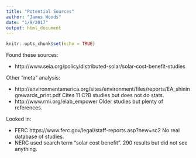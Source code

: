 ```yaml
---
title: "Potential Sources"
author: "James Woods"
date: "1/9/2017"
output: html_document
---
```


```r
knitr::opts_chunk$set(echo = TRUE)
```


Found these sources:

+ http://www.seia.org/policy/distributed-solar/solar-cost-benefit-studies


Other "meta" analysis:

+ http://environmentamerica.org/sites/environment/files/reports/EA_shiningrewards_print.pdf Cites 11 C?B studies but does not do stats.
+ http://www.rmi.org/elab_empower Older studies but plenty of references.

Looked in:

+ FERC https://www.ferc.gov/legal/staff-reports.asp?new=sc2  No real database of studies.
+ NERC used search term "solar cost benefit". 290 results but did not see anything.
